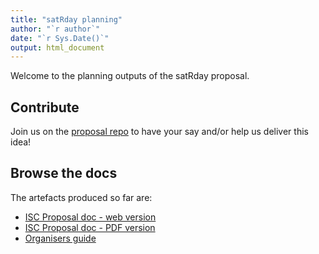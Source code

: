 ```yaml
---
title: "satRday planning"
author: "`r author`"
date: "`r Sys.Date()`"
output: html_document
---
```


Welcome to the planning outputs of the satRday proposal.

## Contribute
Join us on the [proposal repo](https://github.com/stephlocke/RSaturday-proposal) to have your say and/or help us deliver this idea!

## Browse the docs
The artefacts produced so far are:

- [ISC Proposal doc - web version](isc-proposal.html)
- [ISC Proposal doc - PDF version](isc-proposal.pdf)
- [Organisers guide](satRday_organiser.html)